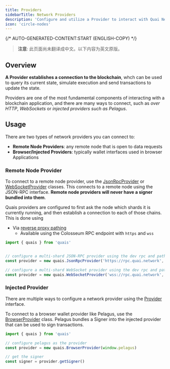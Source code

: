 ```yaml
---
title: Providers
sidebarTitle: Network Providers
description: 'Configure and utilize a Provider to interact with Quai Network.'
icon: 'circle-nodes'
---
```


{/* AUTO-GENERATED-CONTENT:START (ENGLISH-COPY) */}

> **注意**: 此页面尚未翻译成中文。以下内容为英文原版。

## Overview

**A Provider establishes a connection to the blockchain**, whch can be used to query its current state, simulate execution and send transactions to update the state.

Providers are one of the most fundamental components of interacting with a blockchain application, and there are many ways to connect, such as _over HTTP_, _WebSockets_ or _injected providers such as Pelagus_.

## Usage

There are two types of network providers you can connect to:

- **Remote Node Providers**: any remote node that is open to data requests
- **Browser/Injected Providers**: typically wallet interfaces used in browser Applications

### Remote Node Provider

To connect to a remote node provider, use the [JsonRpcProvider](/cn/sdk/content/classes/JsonRpcProvider) or [WebSocketProvider](/cn/sdk/content/classes/WebSocketProvider) classes. This connects to a remote node using the JSON-RPC interface. **Remote node providers will never have a signer bundled into them**.

Quais providers are configured to first ask the node which shards it is currently running, and then establish a connection to each of those chains. This is done using

- Via [reverse proxy pathing](https://github.com/dominant-strategies/quai-nginx)
  - Available using the Colosseum RPC endpoint with `https` and `wss`

```js
import { quais } from 'quais'


// configure a multi-shard JSON-RPC provider using the dev rpc and pathing
const provider = new quais.JsonRpcProvider('https://rpc.quai.network', undefined, { usePathing: true })

// configure a multi-shard WebSocket provider using the dev rpc and pathing
const provider = new quais.WebSocketProvider('wss://rpc.quai.network', undefined, { usePathing: true })
```

### Injected Provider

There are multiple ways to configure a network provider using the [Provider](/cn/sdk/content/interfaces/Provider) interface.

To connect to a browser wallet provider like Pelagus, use the [BrowserProvider](/cn/sdk/content/classes/BrowserProvider) class. Pelagus bundles a Signer into the injected provider that can be used to sign transactions.

```js
import { quais } from 'quais'

// configure pelagus as the provider
const provider = new quais.BrowserProvider(window.pelagus)

// get the signer
const signer = provider.getSigner()
```
